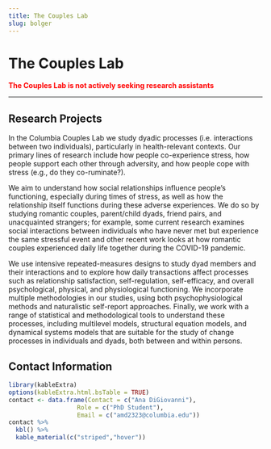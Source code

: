 ```yaml
---
title: The Couples Lab
slug: bolger
---
```


# The Couples Lab

<span style="color:red">
**The Couples Lab is not actively seeking research assistants**
</span>

***

## Research Projects

In the Columbia Couples Lab we study dyadic processes (i.e. interactions between two individuals), particularly in health-relevant contexts. Our primary lines of research include how people co-experience stress, how people support each other through adversity, and how people cope with stress (e.g., do they co-ruminate?).

We aim to understand how social relationships influence people's functioning, especially during times of stress, as well as how the relationship itself functions during these adverse experiences. We do so by studying romantic couples, parent/child dyads, friend pairs, and unacquainted strangers; for example, some current research examines social interactions between individuals who have never met but experience the same stressful event and other recent work looks at how romantic couples experienced daily life together during the COVID-19 pandemic. 

We use intensive repeated-measures designs to study dyad members and their interactions and to explore how daily transactions affect processes such as relationship satisfaction, self-regulation, self-efficacy, and overall psychological, physical, and physiological functioning. We incorporate multiple methodologies in our studies, using both psychophysiological methods and naturalistic self-report approaches. Finally, we work with a range of statistical and methodological tools to understand these processes, including multilevel models, structural equation models, and dynamical systems models that are suitable for the study of change processes in individuals and dyads, both between and within persons.

## Contact Information

```r
library(kableExtra)
options(kableExtra.html.bsTable = TRUE)
contact <- data.frame(Contact = c("Ana DiGiovanni"),
                   Role = c("PhD Student"),
                   Email = c("amd2323@columbia.edu"))
contact %>%
  kbl() %>%
  kable_material(c("striped","hover"))
                   
                   
```

